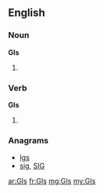 {{also|gis|Gis|GIS|giş|ĝis}}
==English==

===Noun===
'''GIs'''

# {{plural of|GI}}

===Verb===
'''GIs'''

# {{en-third-person singular of|GI}}

===Anagrams===
* [[Igs#English|Igs]]
* [[sig#English|sig]], [[SIG#English|SIG]]

[[ar:GIs]]
[[fr:GIs]]
[[mg:GIs]]
[[my:GIs]]